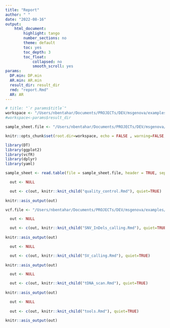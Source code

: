 ```yaml
---
title: "Report"
author: " "
date: "2022-08-16"
output:
    html_document:
        highlight: tango
        number_sections: no
        theme: default
        toc: yes
        toc_depth: 3
        toc_float:
            collapsed: no
            smooth_scroll: yes
params:
  DP.min: DP.min
  AR.min: AR.min
  result_dir: result_dir
  rmd: "report.Rmd"
  AR: AR
---
```


```r
# title: "`r params$title`"
workspace <- "/Users/nbentahar/Documents/PROJECTs/DEV/msgenova/examples/soj/results/"
#workspace<-params$result_dir

sample_sheet.file <- "/Users/nbentahar/Documents/PROJECTs/DEV/msgenova/examples/soj/sample_sheet_soj_3samples.txt"

knitr::opts_chunk$set(root.dir=workspace, echo = FALSE , warning=FALSE, error=TRUE, message=FALSE)
```


```r
library(DT)
library(ggplot2)
library(vcfR)
library(dplyr)
library(yaml)

```


```r

sample_sheet <- read.table(file = sample_sheet.file, header = TRUE, sep = "\t")

```


```r

  out <- NULL

  out <- c(out, knitr::knit_child("quality_control.Rmd"), quiet=TRUE)
    
knitr::asis_output(out)

```


```r

vcf.file <- "/Users/nbentahar/Documents/PROJECTs/DEV/msgenova/examples/soj/results/03_snv_indels_calling/SOJ_snv_indel.vcf"

  out <- NULL

  out <- c(out, knitr::knit_child("SNV_InDels_calling.Rmd"), quiet=TRUE)
    
knitr::asis_output(out)

```


```r

  out <- NULL

  out <- c(out, knitr::knit_child("SV_calling.Rmd"), quiet=TRUE)
    
knitr::asis_output(out)

```

```r

  out <- NULL

  out <- c(out, knitr::knit_child("tDNA_scan.Rmd"), quiet=TRUE)
    
knitr::asis_output(out)

```


```r

  out <- NULL
  
  out <- c(out, knitr::knit_child("tools.Rmd"), quiet=TRUE)
    
knitr::asis_output(out)

```